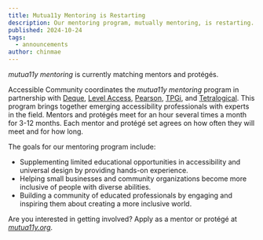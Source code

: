 ```yaml
---
title: Mutua11y Mentoring is Restarting
description: Our mentoring program, mutually mentoring, is restarting. We are looking for both protéges or mentors who are interesting.
published: 2024-10-24
tags:
  - announcements
author: chinmae
---
```


_mutua11y mentoring_ is currently matching mentors and protégés.

Accessible Community coordinates the _mutua11y mentoring_ program in partnership with [Deque](https://www.deque.com/), [Level Access](https://www.levelaccess.com/), [Pearson](https://www.pearson.com/), [TPGi](https://www.tpgi.com/), and [Tetralogical](https://tetralogical.com/). This program brings together emerging accessibility professionals with experts in the field. Mentors and protégés meet for an hour several times a month for 3-12 months. Each mentor and protégé set agrees on how often they will meet and for how long.

The goals for our mentoring program include:

- Supplementing limited educational opportunities in accessibility and universal design by providing hands-on experience.
- Helping small businesses and community organizations become more inclusive of people with diverse abilities.
- Building a community of educated professionals by engaging and inspiring them about creating a more inclusive world.

Are you interested in getting involved? Apply as a mentor or protégé at [_mutua11y.org_](https://mutua11y.org/mentoring).

